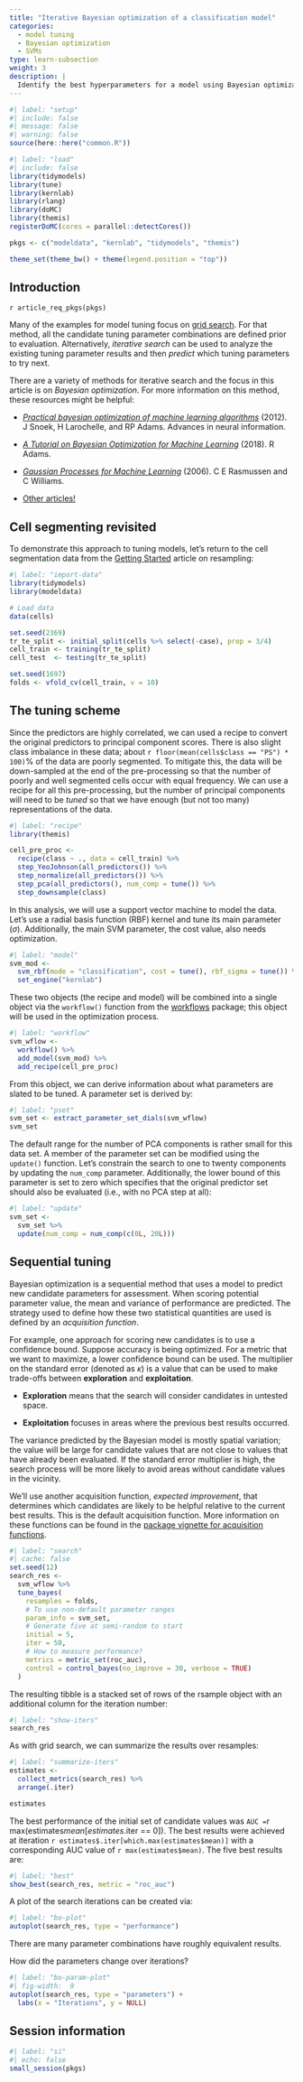 ```yaml
---
title: "Iterative Bayesian optimization of a classification model"
categories:
  - model tuning
  - Bayesian optimization
  - SVMs
type: learn-subsection
weight: 3
description: | 
  Identify the best hyperparameters for a model using Bayesian optimization of iterative search.
---
```


```r
#| label: "setup"
#| include: false
#| message: false
#| warning: false
source(here::here("common.R"))
```
  
```r
#| label: "load"
#| include: false
library(tidymodels)
library(tune)
library(kernlab)
library(rlang)
library(doMC)
library(themis)
registerDoMC(cores = parallel::detectCores())

pkgs <- c("modeldata", "kernlab", "tidymodels", "themis")

theme_set(theme_bw() + theme(legend.position = "top"))
```

## Introduction

`r article_req_pkgs(pkgs)`

Many of the examples for model tuning focus on [grid search](/learn/work/tune-svm/). For that method, all the candidate tuning parameter combinations are defined prior to evaluation. Alternatively, _iterative search_ can be used to analyze the existing tuning parameter results and then _predict_ which tuning parameters to try next. 

There are a variety of methods for iterative search and the focus in this article is on _Bayesian optimization_. For more information on this method, these resources might be helpful:

* [_Practical bayesian optimization of machine learning algorithms_](https://scholar.google.com/scholar?hl=en&as_sdt=0%2C7&q=Practical+Bayesian+Optimization+of+Machine+Learning+Algorithms&btnG=) (2012). J Snoek, H Larochelle, and RP Adams. Advances in neural information.  

* [_A Tutorial on Bayesian Optimization for Machine Learning_](https://www.cs.toronto.edu/~rgrosse/courses/csc411_f18/tutorials/tut8_adams_slides.pdf) (2018). R Adams.

 * [_Gaussian Processes for Machine Learning_](http://www.gaussianprocess.org/gpml/) (2006). C E Rasmussen and C Williams.

* [Other articles!](https://scholar.google.com/scholar?hl=en&as_sdt=0%2C7&q="Bayesian+Optimization"&btnG=)


## Cell segmenting revisited

To demonstrate this approach to tuning models, let's return to the cell segmentation data from the [Getting Started](/start/resampling/) article on resampling: 

```r
#| label: "import-data"
library(tidymodels)
library(modeldata)

# Load data
data(cells)

set.seed(2369)
tr_te_split <- initial_split(cells %>% select(-case), prop = 3/4)
cell_train <- training(tr_te_split)
cell_test  <- testing(tr_te_split)

set.seed(1697)
folds <- vfold_cv(cell_train, v = 10)
```

## The tuning scheme

Since the predictors are highly correlated, we can used a recipe to convert the original predictors to principal component scores. There is also slight class imbalance in these data; about `r floor(mean(cells$class == "PS") * 100)`% of the data are poorly segmented. To mitigate this, the data will be down-sampled at the end of the pre-processing so that the number of poorly and well segmented cells occur with equal frequency. We can use a recipe for all this pre-processing, but the number of principal components will need to be _tuned_ so that we have enough (but not too many) representations of the data. 

```r
#| label: "recipe"
library(themis)

cell_pre_proc <-
  recipe(class ~ ., data = cell_train) %>%
  step_YeoJohnson(all_predictors()) %>%
  step_normalize(all_predictors()) %>%
  step_pca(all_predictors(), num_comp = tune()) %>%
  step_downsample(class)
```

In this analysis, we will use a support vector machine to model the data. Let's use a radial basis function (RBF) kernel and tune its main parameter ($\sigma$). Additionally, the main SVM parameter, the cost value, also needs optimization. 

```r
#| label: "model"
svm_mod <-
  svm_rbf(mode = "classification", cost = tune(), rbf_sigma = tune()) %>%
  set_engine("kernlab")
```

These two objects (the recipe and model) will be combined into a single object via the `workflow()` function from the [workflows](https://workflows.tidymodels.org/) package; this object will be used in the optimization process. 

```r
#| label: "workflow"
svm_wflow <-
  workflow() %>%
  add_model(svm_mod) %>%
  add_recipe(cell_pre_proc)
```

From this object, we can derive information about what parameters are slated to be tuned. A parameter set is derived by: 

```r
#| label: "pset"
svm_set <- extract_parameter_set_dials(svm_wflow)
svm_set
```

The default range for the number of PCA components is rather small for this data set. A member of the parameter set can be modified using the `update()` function. Let's constrain the search to one to twenty components by updating the `num_comp` parameter. Additionally, the lower bound of this parameter is set to zero which specifies that the original predictor set should also be evaluated (i.e., with no PCA step at all): 

```r
#| label: "update"
svm_set <- 
  svm_set %>% 
  update(num_comp = num_comp(c(0L, 20L)))
```

## Sequential tuning 

Bayesian optimization is a sequential method that uses a model to predict new candidate parameters for assessment. When scoring potential parameter value, the mean and variance of performance are predicted. The strategy used to define how these two statistical quantities are used is defined by an _acquisition function_. 

For example, one approach for scoring new candidates is to use a confidence bound. Suppose accuracy is being optimized. For a metric that we want to maximize, a lower confidence bound can be used. The multiplier on the standard error (denoted as $\kappa$) is a value that can be used to make trade-offs between **exploration** and **exploitation**. 

 * **Exploration** means that the search will consider candidates in untested space.

 * **Exploitation** focuses in areas where the previous best results occurred. 

The variance predicted by the Bayesian model is mostly spatial variation; the value will be large for candidate values that are not close to values that have already been evaluated. If the standard error multiplier is high, the search process will be more likely to avoid areas without candidate values in the vicinity. 

We'll use another acquisition function, _expected improvement_, that determines which candidates are likely to be helpful relative to the current best results. This is the default acquisition function. More information on these functions can be found in the [package vignette for acquisition functions](https://tune.tidymodels.org/articles/acquisition_functions.html). 

```r
#| label: "search"
#| cache: false
set.seed(12)
search_res <-
  svm_wflow %>% 
  tune_bayes(
    resamples = folds,
    # To use non-default parameter ranges
    param_info = svm_set,
    # Generate five at semi-random to start
    initial = 5,
    iter = 50,
    # How to measure performance?
    metrics = metric_set(roc_auc),
    control = control_bayes(no_improve = 30, verbose = TRUE)
  )
```

The resulting tibble is a stacked set of rows of the rsample object with an additional column for the iteration number:

```r
#| label: "show-iters"
search_res
```

As with grid search, we can summarize the results over resamples:

```r
#| label: "summarize-iters"
estimates <- 
  collect_metrics(search_res) %>% 
  arrange(.iter)

estimates
```


The best performance of the initial set of candidate values was `AUC = `r max(estimates$mean[estimates$.iter == 0])` `. The best results were achieved at iteration `r estimates$.iter[which.max(estimates$mean)]` with a corresponding AUC value of `r max(estimates$mean)`. The five best results are:

```r
#| label: "best"
show_best(search_res, metric = "roc_auc")
```

A plot of the search iterations can be created via:

```r
#| label: "bo-plot"
autoplot(search_res, type = "performance")
```

There are many parameter combinations have roughly equivalent results. 

How did the parameters change over iterations? 


```r
#| label: "bo-param-plot"
#| fig-width:  9
autoplot(search_res, type = "parameters") + 
  labs(x = "Iterations", y = NULL)
```




## Session information {#session-info}

```r
#| label: "si"
#| echo: false
small_session(pkgs)
```
 
